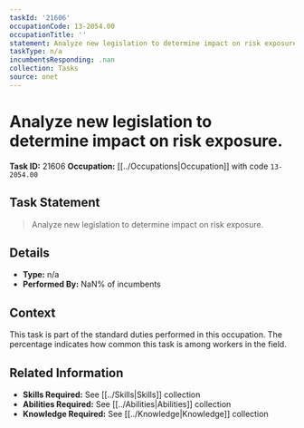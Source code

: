 ```yaml
---
taskId: '21606'
occupationCode: 13-2054.00
occupationTitle: ''
statement: Analyze new legislation to determine impact on risk exposure.
taskType: n/a
incumbentsResponding: .nan
collection: Tasks
source: onet
---
```

# Analyze new legislation to determine impact on risk exposure.

**Task ID:** 21606
**Occupation:** [[../Occupations|Occupation]] with code `13-2054.00`

## Task Statement

> Analyze new legislation to determine impact on risk exposure.

## Details

- **Type:** n/a
- **Performed By:** NaN% of incumbents

## Context

This task is part of the standard duties performed in this occupation. The percentage indicates how common this task is among workers in the field.

## Related Information

- **Skills Required:** See [[../Skills|Skills]] collection
- **Abilities Required:** See [[../Abilities|Abilities]] collection
- **Knowledge Required:** See [[../Knowledge|Knowledge]] collection
